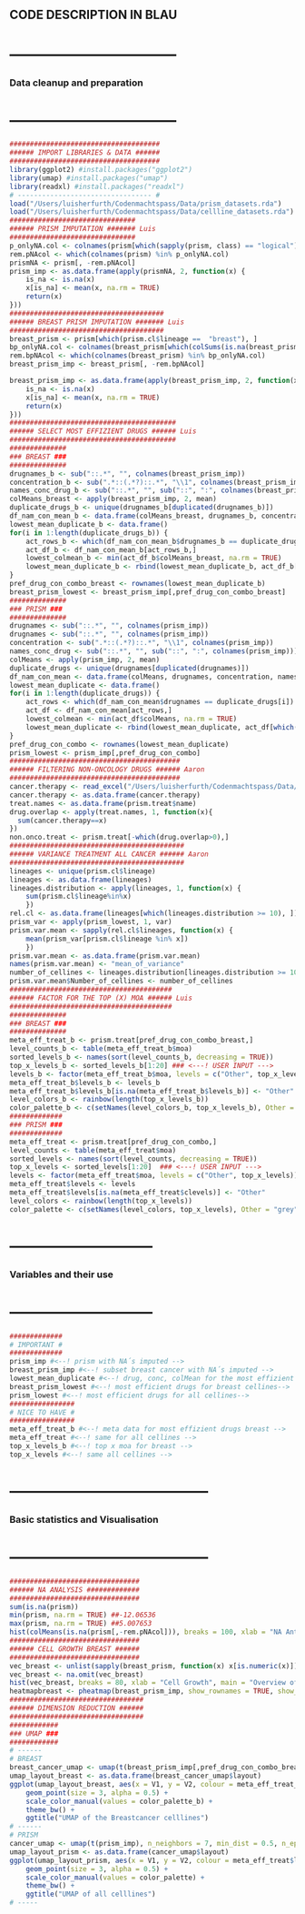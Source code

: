 #############################
## CODE DESCRIPTION IN BLAU##
#############################

# -------------------------------- #
### Data cleanup and preparation ###
# -------------------------------- #
```r
#####################################
###### IMPORT LIBRARIES & DATA ######
#####################################
library(ggplot2) #install.packages("ggplot2")
library(umap) #install.packages("umap")
library(readxl) #install.packages("readxl")
# --------------------------------- #
load("/Users/luisherfurth/Codenmachtspass/Data/prism_datasets.rda")
load("/Users/luisherfurth/Codenmachtspass/Data/cellline_datasets.rda")
###############################
###### PRISM IMPUTATION ####### Luis
###############################
p_onlyNA.col <- colnames(prism[which(sapply(prism, class) == "logical")]) 
rem.pNAcol <- which(colnames(prism) %in% p_onlyNA.col)
prismNA <- prism[, -rem.pNAcol]
prism_imp <- as.data.frame(apply(prismNA, 2, function(x) {
    is_na <- is.na(x)
    x[is_na] <- mean(x, na.rm = TRUE)
    return(x)
})) 
######################################
###### BREAST PRISM IMPUTATION ####### Luis
######################################
breast_prism <- prism[which(prism.cl$lineage ==  "breast"), ]
bp_onlyNA.col <- colnames(breast_prism[which(colSums(is.na(breast_prism)) == 22)]) 
rem.bpNAcol <- which(colnames(breast_prism) %in% bp_onlyNA.col)
breast_prism_imp <- breast_prism[, -rem.bpNAcol] 

breast_prism_imp <- as.data.frame(apply(breast_prism_imp, 2, function(x) {
    is_na <- is.na(x)
    x[is_na] <- mean(x, na.rm = TRUE)
    return(x)
}))
#########################################
###### SELECT MOST EFFIZIENT DRUGS ###### Luis
#########################################
##############
### BREAST ###
##############
drugnames_b <- sub("::.*", "", colnames(breast_prism_imp))
concentration_b <- sub(".*::(.*?)::.*", "\\1", colnames(breast_prism_imp))
names_conc_drug_b <- sub("::.*", "", sub("::", ":", colnames(breast_prism_imp)))
colMeans_breast <- apply(breast_prism_imp, 2, mean)
duplicate_drugs_b <- unique(drugnames_b[duplicated(drugnames_b)])
df_nam_con_mean_b <- data.frame(colMeans_breast, drugnames_b, concentration_b, names_conc_drug_b)
lowest_mean_duplicate_b <- data.frame()
for(i in 1:length(duplicate_drugs_b)) {
    act_rows_b <- which(df_nam_con_mean_b$drugnames_b == duplicate_drugs_b[i])
    act_df_b <- df_nam_con_mean_b[act_rows_b,]
    lowest_colmean_b <- min(act_df_b$colMeans_breast, na.rm = TRUE)
    lowest_mean_duplicate_b <- rbind(lowest_mean_duplicate_b, act_df_b[which(act_df_b$colMeans_breast == lowest_colmean_b),])
}
pref_drug_con_combo_breast <- rownames(lowest_mean_duplicate_b)
breast_prism_lowest <- breast_prism_imp[,pref_drug_con_combo_breast]
##############
### PRISM ### 
##############
drugnames <- sub("::.*", "", colnames(prism_imp))
drugnames <- sub("::.*", "", colnames(prism_imp))
concentration <- sub(".*::(.*?)::.*", "\\1", colnames(prism_imp))
names_conc_drug <- sub("::.*", "", sub("::", ":", colnames(prism_imp)))
colMeans <- apply(prism_imp, 2, mean)
duplicate_drugs <- unique(drugnames[duplicated(drugnames)])
df_nam_con_mean <- data.frame(colMeans, drugnames, concentration, names_conc_drug)
lowest_mean_duplicate <- data.frame()
for(i in 1:length(duplicate_drugs)) {
    act_rows <- which(df_nam_con_mean$drugnames == duplicate_drugs[i])
    act_df <- df_nam_con_mean[act_rows,]
    lowest_colmean <- min(act_df$colMeans, na.rm = TRUE)
    lowest_mean_duplicate <- rbind(lowest_mean_duplicate, act_df[which(act_df$colMeans == lowest_colmean),])
}
pref_drug_con_combo <- rownames(lowest_mean_duplicate)
prism_lowest <- prism_imp[,pref_drug_con_combo]
##########################################
###### FILTERING NON-ONCOLOGY DRUGS ###### Aaron
##########################################
cancer.therapy <- read_excel("/Users/luisherfurth/Codenmachtspass/Data/oncological_treatments.xlsx")
cancer.therapy <- as.data.frame(cancer.therapy)
treat.names <- as.data.frame(prism.treat$name)
drug.overlap <- apply(treat.names, 1, function(x){
  sum(cancer.therapy==x)
})
non.onco.treat <- prism.treat[-which(drug.overlap>0),]
###########################################
###### VARIANCE TREATMENT ALL CANCER ###### Aaron
###########################################
lineages <- unique(prism.cl$lineage)
lineages <- as.data.frame(lineages)
lineages.distribution <- apply(lineages, 1, function(x) {
    sum(prism.cl$lineage%in%x)
    })
rel.cl <- as.data.frame(lineages[which(lineages.distribution >= 10), ])
prism_var <- apply(prism_lowest, 1, var)
prism.var.mean <- sapply(rel.cl$lineages, function(x) {
    mean(prism_var[prism.cl$lineage %in% x])
    })
prism.var.mean <- as.data.frame(prism.var.mean)
names(prism.var.mean) <- "mean_of_variance"
number_of_cellines <- lineages.distribution[lineages.distribution >= 10]
prism.var.mean$Number_of_cellines <- number_of_cellines
########################################
###### FACTOR FOR THE TOP (X) MOA ###### Luis
########################################
##############
### BREAST ###
##############
meta_eff_treat_b <- prism.treat[pref_drug_con_combo_breast,]
level_counts_b <- table(meta_eff_treat_b$moa)
sorted_levels_b <- names(sort(level_counts_b, decreasing = TRUE))
top_x_levels_b <- sorted_levels_b[1:20] ### <---! USER INPUT --->
levels_b <- factor(meta_eff_treat_b$moa, levels = c("Other", top_x_levels_b))
meta_eff_treat_b$levels_b <- levels_b
meta_eff_treat_b$levels_b[is.na(meta_eff_treat_b$levels_b)] <- "Other"
level_colors_b <- rainbow(length(top_x_levels_b))
color_palette_b <- c(setNames(level_colors_b, top_x_levels_b), Other = "grey")
#############
### PRISM ###
#############
meta_eff_treat <- prism.treat[pref_drug_con_combo,]
level_counts <- table(meta_eff_treat$moa)
sorted_levels <- names(sort(level_counts, decreasing = TRUE))
top_x_levels <- sorted_levels[1:20]  ### <---! USER INPUT --->
levels <- factor(meta_eff_treat$moa, levels = c("Other", top_x_levels))
meta_eff_treat$levels <- levels
meta_eff_treat$levels[is.na(meta_eff_treat$clevels)] <- "Other"
level_colors <- rainbow(length(top_x_levels))
color_palette <- c(setNames(level_colors, top_x_levels), Other = "grey")
```

# --------------------------- #
### Variables and their use ###
# --------------------------- #
```r
#############
# IMPORTANT #
#############
prism_imp #<--! prism with NA´s imputed -->
breast_prism_imp #<--! subset breast cancer with NA´s imputed -->
lowest_mean_duplicate #<--! drug, conc, colMean for the most effizient drugs -->
breast_prism_lowest #<--! most efficient drugs for breast cellines-->
prism_lowest #<--! most efficient drugs for all cellines-->
################
# NICE TO HAVE #
################
meta_eff_treat_b #<--! meta data for most effizient drugs breast -->
meta_eff_treat #<--! same for all cellines -->
top_x_levels_b #<--! top x moa for breast -->
top_x_levels #<--! same all cellines -->
```

# -------------------------------------- #
### Basic statistics and Visualisation ###
# -------------------------------------- #
```r
################################
###### NA ANALYSIS #############
################################
sum(is.na(prism))
min(prism, na.rm = TRUE) ##-12.06536
max(prism, na.rm = TRUE) ##5.007653
hist(colMeans(is.na(prism[,-rem.pNAcol])), breaks = 100, xlab = "NA Anteil", main = "Histogramm der NA Anteile")
################################
###### CELL GROWTH BREAST ######
################################
vec_breast <- unlist(sapply(breast_prism, function(x) x[is.numeric(x)]))
vec_breast <- na.omit(vec_breast)
hist(vec_breast, breaks = 80, xlab = "Cell Growth", main = "Overview of the Cell Growth", xlim = c(-8, 2));abline(v = mean(vec_breast, na.rm = TRUE), col = "red", lwd = 2, lty = 3);abline(v = median(vec_breast, na.rm = TRUE), col = "blue", lwd = 2, lty= 3);legend("topleft", legend = c("mean", "median"), col = c("red", "blue"), lwd = 2, lty = 3)
heatmapbreast <- pheatmap(breast_prism_imp, show_rownames = TRUE, show_colnames = FALSE)
#################################
###### DIMENSION REDUCTION ######
#################################
############
### UMAP ###
############
# ------
# BREAST
breast_cancer_umap <- umap(t(breast_prism_imp[,pref_drug_con_combo_breast]), n_neighbors = 7, min_dist = 0.5, n_epochs = 200, n_components = 2) 
umap_layout_breast <- as.data.frame(breast_cancer_umap$layout)
ggplot(umap_layout_breast, aes(x = V1, y = V2, colour = meta_eff_treat_b$levels_b)) +
    geom_point(size = 3, alpha = 0.5) +
    scale_color_manual(values = color_palette_b) +
    theme_bw() +
    ggtitle("UMAP of the Breastcancer celllines")
# ------
# PRISM
cancer_umap <- umap(t(prism_imp), n_neighbors = 7, min_dist = 0.5, n_epochs = 200, n_components = 2) 
umap_layout_prism <- as.data.frame(cancer_umap$layout)
ggplot(umap_layout_prism, aes(x = V1, y = V2, colour = meta_eff_treat$levels)) +
    geom_point(size = 3, alpha = 0.5) +
    scale_color_manual(values = color_palette) +
    theme_bw() +
    ggtitle("UMAP of all celllines")
# -----
```